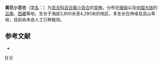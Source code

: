 {{Infraspeciesbox
| image = 
| image_caption = 
| status = 
| status_system = 
| genus = Lilium
| species = nanum
| varietas = flavidum
| authority = (Rendle) Sealy
}}

'''黄花小百合'''（[[学名|学名]]：{{lang|la|''Lilium nanum'' var. ''flavidum''}}）为[[百合科|百合科]][[百合属|百合属]][[小百合|小百合]]的[[变种|变种]]。分布在[[缅甸|缅甸]]以及[[中国大陆|中国大陆]]的[[云南|云南]]、[[西藏|西藏]]等地，生长于海拔3,800米至4,280米的地区，多生长在林缘及高山草地，目前尚未由人工引种栽培。

== 参考文献 ==
<div class="references-small">
* {{cite web| url =http://www.bioinfo.cn/db05/KmzwSpecies.php?action=view&id=25251| title =黄花小百合（变种）| work =《中国高等植物数据库全库》| publisher =中国科学院微生物研究所| author =昆明植物研究所| accessdate =2009-02-25| deadurl =yes| archiveurl =https://web.archive.org/web/20160305032236/http://www.bioinfo.cn/db05/KmzwSpecies.php?action=view&id=25251| archivedate =2016-03-05}}
</div>
{{Taxonbar|from=Q1825095}}

[[Category:百合属|H]]
[[Category:球根花卉|H]]


{{植物小作品}}